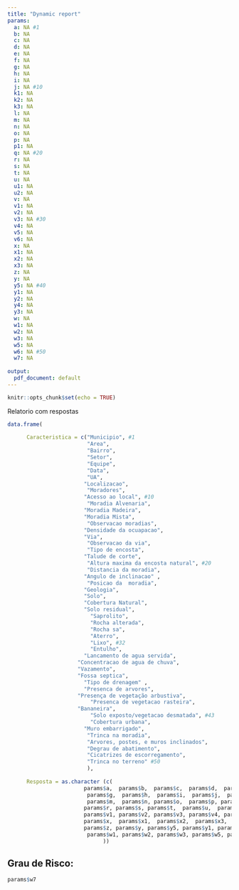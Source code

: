 ---
title: "Dynamic report"
params:
  a: NA #1
  b: NA
  c: NA
  d: NA
  e: NA
  f: NA
  g: NA
  h: NA
  i: NA 
  j: NA #10
  k1: NA
  k2: NA
  k3: NA
  l: NA
  m: NA
  n: NA
  o: NA
  p: NA
  p1: NA 
  q: NA #20
  r: NA 
  s: NA
  t: NA
  u: NA
  u1: NA
  u2: NA
  v: NA
  v1: NA
  v2: NA
  v3: NA #30
  v4: NA
  v5: NA 
  v6: NA 
  x: NA
  x1: NA
  x2: NA
  x3: NA
  z: NA
  y: NA
  y5: NA #40
  y1: NA
  y2: NA
  y4: NA
  y3: NA
  w: NA
  w1: NA
  w2: NA
  w3: NA
  w5: NA
  w6: NA #50
  w7: NA
 
output: 
  pdf_document: default
---

```{r setup, include=FALSE}
knitr::opts_chunk$set(echo = TRUE)
```

Relatorio com respostas

```{r}
      
data.frame(
      
      Caracteristica = c("Municipio", #1 
                         "Area",
                         "Bairro",
                         "Setor", 
                         "Equipe",
                         "Data",
                         "UA",
                        "Localizacao", 
                         "Moradores",
                        "Acesso ao local", #10
                         "Moradia Alvenaria",
                        "Moradia Madeira", 
                        "Moradia Mista",
                         "Observacao moradias",
                        "Densidade da ocuapacao", 
                        "Via", 
                         "Observacao da via",
                         "Tipo de encosta", 
                        "Talude de corte",
                         "Altura maxima da encosta natural", #20
                         "Distancia da moradia",
                        "Angulo de inclinacao" ,
                         "Posicao da  moradia",
                        "Geologia", 
                        "Solo",
                        "Cobertura Natural",
                        "Solo residual",
                          "Saprolito", 
                          "Rocha alterada",
                          "Rocha sa", 
                          "Aterro",
                          "Lixo", #32
                          "Entulho",
                        "Lancamento de agua servida",
                      "Concentracao de agua de chuva",
                      "Vazamento",
                      "Fossa septica",
                        "Tipo de drenagem" ,
                        "Presenca de arvores",
                      "Presença de vegetação arbustiva",
                          "Presenca de vegetacao rasteira",
                      "Bananeira",
                          "Solo exposto/vegetacao desmatada", #43
                          "Cobertura urbana",                       
                        "Muro embarrigado", 
                         "Trinca na moradia", 
                         "Arvores, postes, e muros inclinados",
                         "Degrau de abatimento",
                         "Cicatrizes de escorregamento",
                         "Trinca no terreno" #50
                         ), 
      
      Resposta = as.character (c(
                        params$a,  params$b,  params$c,  params$d,  params$e,  params$f, #6
                         params$g,  params$h,  params$i,  params$j,  params$k1, params$k2, params$k3,  params$l,  #14
                         params$m,  params$n, params$o,  params$p, params$p1,  params$q, #20
                        params$r, params$s, params$t,  params$u,  params$u1, params$u2, params$v, #27
                        params$v1, params$v2, params$v3, params$v4, params$v5, params$v6, #33
                        params$x,  params$x1,  params$x2,  params$x3,  #37
                        params$z, params$y, params$y5, params$y1, params$y2, params$y4, params$y3,   params$w, #45
                         params$w1, params$w2, params$w3, params$w5, params$w6) #50
                              ))


```

## Grau de Risco:
```{r}
params$w7
```


